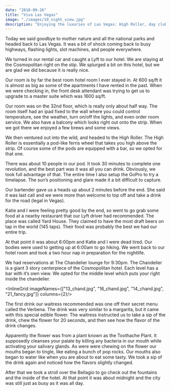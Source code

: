 ```yaml
---
date: "2018-09-26"
title: "Viva Las Vegas"
image: "./images/19_night_view.jpg"
description: "Enjoying the luxuries of Las Vegas: High Roller, day clubs, and fancy cocktails"
---
```



Today we said goodbye to mother nature and all the national parks and headed back to Las Vegas. It was a bit of shock coming back to busy highways, flashing lights, slot machines, and people everywhere.

We turned in our rental car and caught a Lyft to our hotel. We are staying at the Cosmopolitan right on the stip. We splurged a bit on this hotel, but we are glad we did because it is really nice.

<ImageTrifecta topImageName="03.2_cosmo.jpg" bottomImageName="20_bed.jpg" portraitImageName="03_cosmo.jpg"/>

Our room is by far the best room hotel room I ever stayed in. At 600 sq/ft it is almost as big as some of the apartments I have rented in the past. When we were checking in, the front desk attendant was trying to get us to upgrade to a master suite which was 1600 sq/ft.

Our room was on the 32nd floor, which is really only about half way. The room itself had an ipad fixed to the wall where you could control temperature, see the weather, turn on/off the lights, and even order room service. We also have a balcony which looks right out onto the strip. When we got there we enjoyed a few brews and some views.

<ImageTrifecta topImageName="02_view.jpg" bottomImageName="19_night_view.jpg" portraitImageName="01_balcony.jpg"/>

We then ventured out into the wild, and headed to the High Roller. The High Roller is essentially a pod-like ferris wheel that takes you high above the strip. Of course some of the pods are equipped with a bar, so we opted for that one.

<ImageTrifecta topImageName="05_high_roller.jpg" bottomImageName="06_pod.jpg" portraitImageName="07_pod_bar.jpg" orientation="left"/>

There was about 10 people in our pod. It took 30 minutes to complete one revolution, and the best part was it was all you can drink. Obviously, we took full advantage of that. The entire time I also setup the GoPro to try a timelapse. The sun’s positioning and glare made it a bit difficult to capture.

<Youtube videoUrl="https://www.youtube.com/embed/e_Vh1E8xcuY"/>

Our bartender gave us a heads up about 2 minutes before the end. She said it was last call and we were more than welcome to top off and take a drink for the road (legal in Vegas).

Katie and I were feeling pretty good by the end, so went to go grab some food at a nearby restaurant that our Lyft driver had recommended. The place was called Yard House. They claimed to have the most draft beers on tap in the world (145 taps). Their food was probably the best we had our entire trip.

At that point it was about 6:00pm and Katie and I were dead tired. Our bodies were used to getting up at 6:00am to go hiking. We went back to our hotel room and took a two hour nap in preparation for the nightlife.

We had reservations at The Chandelier lounge for 9:30pm. The Chandelier is a giant 3 story centerpiece of the Cosmopolitan hotel. Each level has a bar with it’s own view. We opted for the middle level which puts your right inside the chandelier.

<InlineGrid imageNames={["13_chand.jpg", "16_chand.jpg", "14_chand.jpg", "21_fancy.jpg"]} columns={2}/>

The first drink our waitress recommended was one off their secret menu called the Verbena. The drink was very similar to a margarita, but it came with this special edible flower. The waitress instructed us to take a sip of the drink, chew the flower for 20 seconds, and then see how the flavor of the drink changes.

<InlineImage imageName="15_drink.jpg"/>

Apparently the flower was from a plant known as the Toothache Plant. It supposedly cleanses your palate by killing any bacteria in our mouth while activating your salivary glands. As were were chewing on the flower our mouths began to tingle, like eating a bunch of pop rocks. Our mouths also began to water like when you are about to eat some tasty. We took a sip of the drink again and noticed how the flavors slightly changed.

After that we took a stroll over the Bellagio to go check out the fountains and the inside of the hotel. At that point it was about midnight and the city was still just as busy as it was all day.

<InlineImage imageName="17_bellagio.jpg"/>
